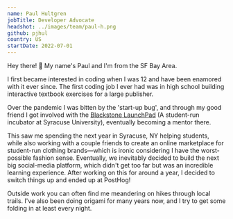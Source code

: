 ```yaml
---
name: Paul Hultgren
jobTitle: Developer Advocate
headshot: ../images/team/paul-h.png
github: pjhul
country: US
startDate: 2022-07-01
---
```


Hey there! 👋 My name's Paul and I'm from the SF Bay Area.

I first became interested in coding when I was 12 and have been enamored with it ever since.
The first coding job I ever had was in high school building interactive textbook exercises for a large publisher.

Over the pandemic I was bitten by the 'start-up bug', and through my good friend I got involved with the [Blackstone LaunchPad](https://launchpad.syr.edu/) (A student-run incubator at Syracuse University), eventually becoming a mentor there.

This saw me spending the next year in Syracuse, NY helping students, while also working with a couple friends to create an online marketplace for student-run clothing brands⁠—which is ironic considering I have the worst-possible fashion sense.
Eventually, we inevitably decided to build the next big social-media platform, which didn't get too far but was an incredible learning experience.
After working on this for around a year, I decided to switch things up and ended up at PostHog!

Outside work you can often find me meandering on hikes through local trails.
I've also been doing origami for many years now, and I try to get some folding in at least every night.
